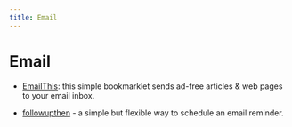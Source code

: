 ```yaml
---
title: Email
---
```


# Email

- [EmailThis](https://www.emailthis.me): this simple bookmarklet sends ad-free articles & web pages to your email inbox.

- [followupthen](https://www.followupthen.com/) - a simple but flexible way to
schedule an email reminder. <nobr className="v-align"><i className="ri-html5-line"></i></nobr>
